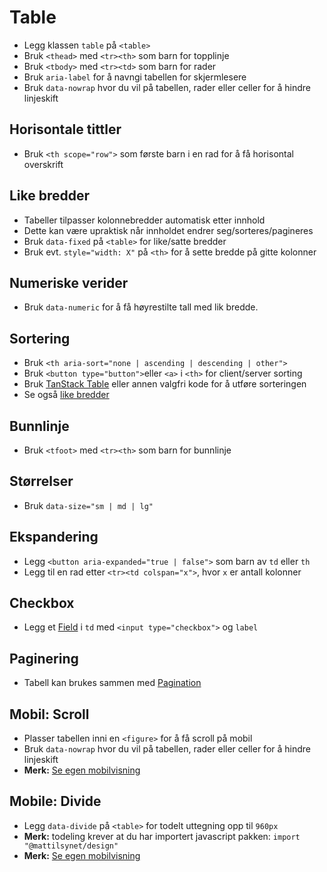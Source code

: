 
<Meta of={stories} />

# Table

- Legg klassen `table` på `<table>`
- Bruk `<thead>` med `<tr><th>` som barn for topplinje
- Bruk `<tbody>` med `<tr><td>` som barn for rader
- Bruk `aria-label` for å navngi tabellen for skjermlesere
- Bruk `data-nowrap` hvor du vil på tabellen, rader eller celler for å hindre linjeskift

<Canvas of={stories.Default} />

## Horisontale tittler
- Bruk `<th scope="row">` som første barn i en rad for å få horisontal overskrift

<Canvas of={stories.HorizontalTitles} />

## Like bredder
- Tabeller tilpasser kolonnebredder automatisk etter innhold
- Dette kan være upraktisk når innholdet endrer seg/sorteres/pagineres
- Bruk `data-fixed` på `<table>` for like/satte bredder
- Bruk evt. `style="width: X"` på `<th>` for å sette bredde på gitte kolonner

<Canvas of={stories.FixedWidths} />

## Numeriske verider
- Bruk `data-numeric` for å få høyrestilte tall med lik bredde.

<Canvas of={stories.NumericValues} />

## Sortering
- Bruk `<th aria-sort="none | ascending | descending | other">`
- Bruk `<button type="button">`eller `<a>` i `<th>` for client/server sorting
- Bruk [TanStack Table](https://tanstack.com/table/latest) eller annen valgfri kode for å utføre sorteringen
- Se også [like bredder](#like-bredder)

<Canvas of={stories.SortableSimple} />

## Bunnlinje
- Bruk `<tfoot>` med `<tr><th>` som barn for bunnlinje

<Canvas of={stories.Footer} />

## Størrelser
- Bruk `data-size="sm | md | lg"`

<Canvas of={stories.Sizes} />

## Ekspandering
- Legg `<button aria-expanded="true | false">` som barn av `td` eller `th`
- Legg til en rad etter `<tr><td colspan="x">`, hvor `x` er antall kolonner

<Canvas of={stories.ExpandableSimple} />

## Checkbox
- Legg et [Field](/designsystem/field/) i `td` med `<input type="checkbox">` og `label`

<Canvas of={stories.CheckableSimple} />

## Paginering

- Tabell kan brukes sammen med [Pagination](/designsystem/pagination/)

<Canvas of={stories.PaginatableSimple} />

## Mobil: Scroll

- Plasser tabellen inni en `<figure>` for å få scroll på mobil
- Bruk `data-nowrap` hvor du vil på tabellen, rader eller celler for å hindre linjeskift
- **Merk:** [Se egen mobilvisning](?path=/story/designsystem-table--mobile-scroll)

<Canvas of={stories.MobileScroll} />

## Mobile: Divide <mark data-badge="Experimental"></mark>

- Legg `data-divide` på `<table>` for todelt uttegning opp til `960px`
- **Merk:** todeling krever at du har importert javascript pakken: `import "@mattilsynet/design"`
- **Merk:** [Se egen mobilvisning](?path=/story/designsystem-table--mobile-divide)

<Canvas of={stories.MobileDivide} />